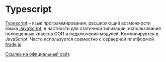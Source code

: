 # Typescript

[Typescript]('https://ru.wikipedia.org/wiki/TypeScript') – язык программирования, расширяющий возможности языка [JavaScript](./javascript.mdx), в частности для статичной типизации, использования полноценных классов ООП и подключения модулей. Компилируется в JavaScript. Часто используется совместно с серверной платформой [Node.js](./nodejs.mdx). 

[Ссылка на официальный сайт](http://www.typescriptlang.org).